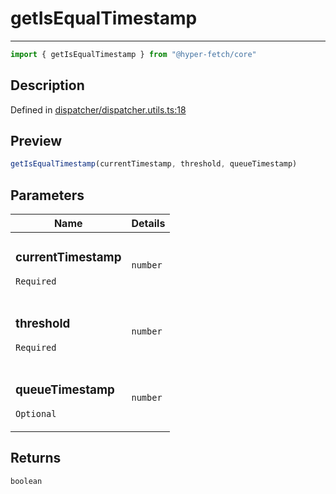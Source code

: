 

# getIsEqualTimestamp

<div class="api-docs__separator" data-reactroot="">

---

</div><div class="api-docs__import" data-reactroot="">

```ts
import { getIsEqualTimestamp } from "@hyper-fetch/core"
```

</div><div class="api-docs__section">

## Description

</div><div class="api-docs__description"><span class="api-docs__do-not-parse">



</span></div><p class="api-docs__definition">

Defined in [dispatcher/dispatcher.utils.ts:18](https://github.com/BetterTyped/hyper-fetch/blob/cc329b91/packages/core/src/dispatcher/dispatcher.utils.ts#L18)

</p><div class="api-docs__section">

## Preview

</div><div class="api-docs__preview fn">

```ts
getIsEqualTimestamp(currentTimestamp, threshold, queueTimestamp)
```

</div><div class="api-docs__section">

## Parameters

</div><div class="api-docs__parameters"><table><thead><tr><th>Name</th><th>Details</th></tr></thead><tbody><tr param-data="currentTimestamp"><td class="api-docs__param-name required">

### currentTimestamp 

`Required`

</td><td class="api-docs__param-type">

`number`

</td></tr><tr param-data="threshold"><td class="api-docs__param-name required">

### threshold 

`Required`

</td><td class="api-docs__param-type">

`number`

</td></tr><tr param-data="queueTimestamp"><td class="api-docs__param-name optional">

### queueTimestamp 

`Optional`

</td><td class="api-docs__param-type">

`number`

</td></tr></tbody></table></div><div class="api-docs__section">

## Returns

</div><div class="api-docs__returns">

```ts
boolean
```

</div>
